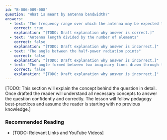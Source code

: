 ```yaml
---
id: "B-006-009-008"
question: "What is meant by antenna bandwidth?"
answers:
  - text: "The frequency range over which the antenna may be expected to perform well"
    correct: true
    explanation: "[TODO: Draft explanation why answer is correct.]"
  - text: "Antenna length divided by the number of elements"
    correct: false
    explanation: "[TODO: Draft explanation why answer is incorrect.]"
  - text: "The angle between the half-power radiation points"
    correct: false
    explanation: "[TODO: Draft explanation why answer is incorrect.]"
  - text: "The angle formed between two imaginary lines drawn through the ends of the elements"
    correct: false
    explanation: "[TODO: Draft explanation why answer is incorrect.]"
---
```


[TODO: This section will explain the concept behind the question in detail. Once drafted the reader will understand all necessary concepts to answer the question confidently and correctly. The lesson will follow pedagogy best-practices and assume the reader is starting with no previous knowledge.]

### Recommended Reading

- [TODO: Relevant Links and YouTube Videos]
